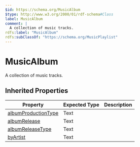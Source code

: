 ```yaml
---
$id: https://schema.org/MusicAlbum
$type: http://www.w3.org/2000/01/rdf-schema#Class
label: MusicAlbum
comment: |
  A collection of music tracks.
rdfs:label: "MusicAlbum"
rdfs:subClassOf: "https://schema.org/MusicPlaylist"
---
```


# MusicAlbum

A collection of music tracks.

## Inherited Properties

| Property | Expected Type | Description |
| --- | --- | --- |
| [albumProductionType](https://schema.org/albumProductionType) | Text |  |
| [albumRelease](https://schema.org/albumRelease) | Text |  |
| [albumReleaseType](https://schema.org/albumReleaseType) | Text |  |
| [byArtist](https://schema.org/byArtist) | Text |  |

